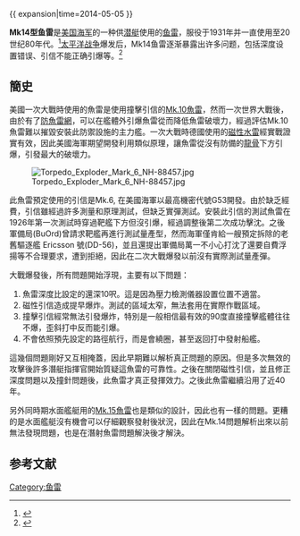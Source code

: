 {{ expansion|time=2014-05-05 }}

{{Infobox Weapon
|name= Mark 14 鱼雷
|image= [[Image:Mark_XIV_torpedo.JPG|200px]]
|caption= 
|origin= [[美国|美国]]
|type= 
<!-- Type selection -->
|is_ranged=y
|is_bladed=
|is_explosive=y
|is_artillery=
|is_vehicle=
|is_missile=y
|is_UK=
<!-- Service history -->
|service= 1931–1980
|used_by=
|wars= [[二战|二战]]
<!-- Production history -->
|designer= 
|design_date=
|manufacturer=军械局
|unit_cost=
|production_date=
|number= 
|variants= 
<!-- General specifications -->
|spec_label=
|weight= {{convert|3280|lb|kg|abbr=on}}
|length= 20英尺6英寸
|part_length= 
|width=
|height=
|diameter= {{convert|21|in|mm|abbr=on}}
|crew=
<!-- Ranged weapon specifications --> 
|cartridge= 
|caliber=
|barrels=
|action= 
|rate= 
|velocity= 
|range= {{convert|4500|yd|m}} at {{convert|46|knot|km:h}}<br />{{convert|9000|yd|m}} at {{convert|31|knot|km:h}}
|max_range= 
|feed= 
|sights= 
<!-- Explosive specifications --> 
|filling=[[Torpex|Torpex]]
|filling_weight= {{convert|643|lb|kg|abbr=on}}
|detonation=触发或磁性引信
|yield=
<!-- Vehicle/missile specifications -->
|armour=
|primary_armament=
|secondary_armament=
|engine=[[Torpedo#Wet-heater|Wet-heater]] 带有压缩气罐的燃烧\蒸气涡轮
|engine_power=
|pw_ratio=
|transmission=
|payload_capacity=
|suspension=
|clearance=
|wingspan=
|propellant=甲醇
|fuel_capacity=
|vehicle_range=
|ceiling=
|altitude=
|boost=
|speed={{convert|46|knot|km:h}}
|guidance=Gyroscope
|steering=
|accuracy=
|launch_platform=
|transport=
}}
'''Mk14型鱼雷'''是[[美国海军|美国海军]]的一种供[[潜艇|潜艇]]使用的[[鱼雷|鱼雷]]，服役于1931年并一直使用至20世纪80年代。<ref>{{Cite web |url=http://www.untraveledroad.com/USA/Idaho/Butte/Arco/9NSign.htm |title=Mk 14 Torpedo |accessdate=2012-02-19 |archive-date=2019-10-18 |archive-url=https://web.archive.org/web/20191018133550/http://idaho.untraveledroad.com/Butte/Arco/9NSign.htm |dead-url=no }}</ref>[[太平洋战争|太平洋战争]]爆发后，Mk14鱼雷逐渐暴露出许多问题，包括深度设置错误、引信不能正确引爆等。<ref>{{Cite web |url=http://www.ww2pacific.com/torpedo.html |title=Dud Torpedoes |accessdate=2012-02-19 |archive-date=2021-01-26 |archive-url=https://web.archive.org/web/20210126031248/http://www.ww2pacific.com/torpedo.html |dead-url=no }}</ref>

==簡史==
美國一次大戰時使用的魚雷是使用撞擊引信的[[Mark10型魚雷|Mk.10魚雷]]，然而一次世界大戰後，由於有了[[防魚雷網|防魚雷網]]，可以在艦體外引爆魚雷從而降低魚雷破壞力，經過評估Mk.10魚雷難以摧毀安裝此防禦設施的主力艦。一次大戰時德國使用的[[水雷|磁性水雷]]經實戰證實有效，因此美國海軍期望開發利用類似原理，讓魚雷從沒有防備的[[龍骨|龍骨]]下方引爆，引發最大的破壞力。

[[File:Torpedo_Exploder_Mark_6_NH-88457.jpg|thumb]]

此魚雷預定使用的引信是Mk.6, 在美國海軍以最高機密代號G53開發。由於缺乏經費，引信雖經過許多測量和原理測試，但缺乏實彈測試。安裝此引信的測試魚雷在1926年第一次測試時穿過靶艦下方但沒引爆，經過調整後第二次成功擊沈。之後軍備局(BuOrd)曾請求靶艦再進行測試量產型，然而海軍僅肯給一艘預定拆除的老舊驅逐艦 Ericsson 號(DD-56)，並且還提出軍備局萬一不小心打沈了還要自費浮揚等不合理要求，遭到拒絕，因此在二次大戰爆發以前沒有實際測試量產彈。

大戰爆發後，所有問題開始浮現，主要有以下問題：
# 魚雷深度比設定的還深10呎。這是因為壓力檢測儀器設置位置不適當。
# 磁性引信造成提早爆炸。測試的區域太窄，無法套用在實際作戰區域。
# 撞擊引信經常無法引發爆炸，特別是一般相信最有效的90度直接撞擊艦體往往不爆，歪斜打中反而能引爆。
# 不會依照預先設定的路徑航行，而是會繞圈，甚至返回打中發射船艦。

這幾個問題剛好又互相掩蓋，因此早期難以解析真正問題的原因。但是多次無效的攻擊後許多潛艇指揮官開始質疑這魚雷的可靠性。之後在關閉磁性引信，並且修正深度問題以及撞針問題後，此魚雷才真正發揮效力。之後此魚雷繼續沿用了近40年。

另外同時期水面艦艇用的[[Mark15型魚雷|Mk.15魚雷]]也是類似的設計，因此也有一樣的問題。更糟的是水面艦艇沒有機會可以仔細觀察發射後狀況，因此在Mk.14問題解析出來以前無法發現問題，也是在潛射魚雷問題解決後才解決。

==参考文献==
<div class="references-small">
<references></references>
</div>

{{美國海軍魚雷}}

[[Category:鱼雷|Category:鱼雷]]